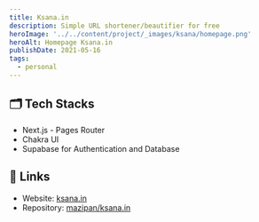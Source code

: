 ```yaml
---
title: Ksana.in
description: Simple URL shortener/beautifier for free
heroImage: '../../content/project/_images/ksana/homepage.png'
heroAlt: Homepage Ksana.in
publishDate: 2021-05-16
tags:
  - personal
---
```


## 🗂️ Tech Stacks

- Next.js - Pages Router
- Chakra UI
- Supabase for Authentication and Database

## 🔗 Links

- Website: [ksana.in](https://ksana.in/)
- Repository: [mazipan/ksana.in](https://github.com/mazipan/ksana.in)
